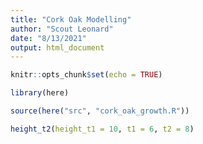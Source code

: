 ```yaml
---
title: "Cork Oak Modelling"
author: "Scout Leonard"
date: "8/13/2021"
output: html_document
---
```


```r
knitr::opts_chunk$set(echo = TRUE)

library(here)

source(here("src", "cork_oak_growth.R"))
```

```r
height_t2(height_t1 = 10, t1 = 6, t2 = 8)
```
